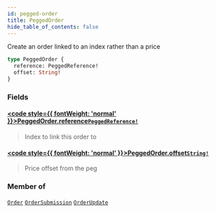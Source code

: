 ```yaml
---
id: pegged-order
title: PeggedOrder
hide_table_of_contents: false
---
```








Create an order linked to an index rather than a price

```graphql
type PeggedOrder {
  reference: PeggedReference!
  offset: String!
}
```


### Fields

#### [<code style={{ fontWeight: 'normal' }}>PeggedOrder.<b>reference</b></code>](#)<Bullet />[`PeggedReference!`](/mainnet/api/graphql/enums/pegged-reference) <Badge class="secondary" text="non-null"/> <Badge class="secondary" text="enum"/>
> Index to link this order to
> 

#### [<code style={{ fontWeight: 'normal' }}>PeggedOrder.<b>offset</b></code>](#)<Bullet />[`String!`](/mainnet/api/graphql/scalars/string) <Badge class="secondary" text="non-null"/> <Badge class="secondary" text="scalar"/>
> Price offset from the peg
> 



### Member of

[`Order`](/mainnet/api/graphql/objects/order)  <Badge class="secondary" text="object"/><Bullet />[`OrderSubmission`](/mainnet/api/graphql/objects/order-submission)  <Badge class="secondary" text="object"/><Bullet />[`OrderUpdate`](/mainnet/api/graphql/objects/order-update)  <Badge class="secondary" text="object"/>



